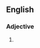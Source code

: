 {{also|colorblind|color blind}}

==English==

===Adjective===
{{en-adj|head=[[color]]-[[blind]]}}

# {{lb|en|American spelling}} {{alternative form of|color blind|lang=en}}